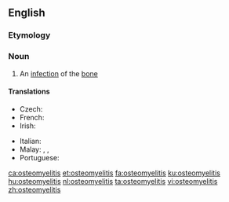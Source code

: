 ==English==
{{wikipedia}}
===Etymology===
{{prefix|osteo|myelitis|lang=en}}
{{prefix|osteo|myelitis|lang=en}}

===Noun===
{{en-noun|-|osteomyelitides}}

# {{context|pathology|lang=en}} An [[infection]] of the [[bone]]

====Translations====
{{trans-top|pathology: an infection of the bone}}
* Czech: {{t|cs|osteomyelitida|f}}
* French: {{t+|fr|ostéomyélite|f}}
* Irish: {{t|ga|oistéimiailíteas|m}}
{{trans-mid}}
* Italian: {{t|it|osteomielite|f}}
* Malay: {{t|ms|radang sumsum tulang}}, {{t|ms|mielitis tulang}}, {{t|ms|osteomielitis}}
* Portuguese: {{t|pt|osteomielite|f}}
{{trans-bottom}}

[[ca:osteomyelitis]]
[[et:osteomyelitis]]
[[fa:osteomyelitis]]
[[ku:osteomyelitis]]
[[hu:osteomyelitis]]
[[nl:osteomyelitis]]
[[ta:osteomyelitis]]
[[vi:osteomyelitis]]
[[zh:osteomyelitis]]